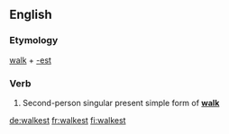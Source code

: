 ==English==

===Etymology===
[[walk]] + [[-est]]

===Verb===
{{head|en|verb form}}

# {{context|archaic|lang=en}} Second-person singular present simple form of '''[[walk]]'''

[[de:walkest]]
[[fr:walkest]]
[[fi:walkest]]